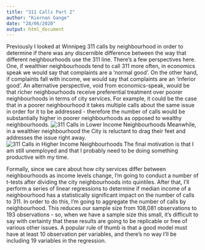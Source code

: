 ```yaml
---
title: "311 Calls Part 2"
author: "Kiernan Gange"
date: "28/06/2020"
output: html_document
---
```

Previously I looked at Winnipeg 311 calls by neighbourhood in order to determine if there was any discernible difference between the way that different neighbourhoods use the 311 line. There's a few perspectives here. One, if wealthier neighbourhoods tend to call 311 more often, in economics speak we would say that complaints are a 'normal good'. On the other hand, if complaints fall with income, we would say that complaints are an 'inferior good'. An alternative perspective, void from economics-speak, would be that richer neighbourhoods receive preferential treatment over poorer neighbourhoods in terms of city services. For example, it could be the case that in a poorer neighbourhood it takes multiple calls about the same issue in order for it to be addressed - therefore the number of calls would be substantially higher in poorer neighbourhoods as opposed to wealthy neighbourhoods. 
![311 Calls in Lower Income Neighbourhoods](/Users/KiernanGange/Pictures/infographic_311_calls.png)
Meanwhile, in a wealthier neighbourhood the City is reluctant to drag their feet and addresses the issue right away. 
![311 Calls in Higher Income Neighbourhoods](/Users/KiernanGange/Pictures/Infographic_311_calls2.png)
The final motivation is that I am still unemployed and that I probably need to be doing something productive with my time. 

Formally, since we care about how city services differ between neighbourhoods as income levels change, I'm going to conduct a number of t-tests after dividing the city neighbourhoods into quintiles. After that, I'll perform a series of linear regressions to determine if median income of a neighbourhood has a statistically significant impact on the number of calls to 311. In order to do this, I'm going to aggregate the number of calls by neighbourhood. This reduces our sample size from 108,081 observations to 193 observations - so, when we have a sample size this small, it's difficult to say with certainty that these results are going to be replicable or free of various other issues. A popular rule of thumb is that a good model must have at least 10 observation per variables, and there's no way I'll be including 19 variables in the regression. 



